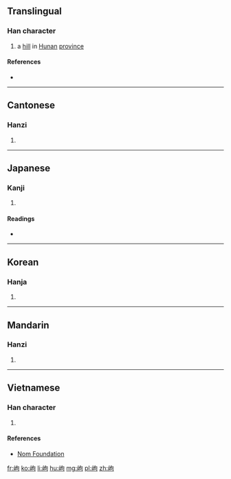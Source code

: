 ==Translingual==

===Han character===
{{Han char|rn=46|rad=山|as=05|sn=8|four=27720|canj=UPR|ids=⿰山句}}

# a [[hill]] in [[Hunan]] [[province]]

====References====
* {{Han ref|kx=0309.040|dkj=07970|dj=0609.010|hdz=10768.080|uh=5CA3|ud=23715|bh=CC63|bd=52323}}

----

==Cantonese==

===Hanzi===
{{yue-hanzi|jyut=[[gau2]], [[keoi1]]|y=gau2, keui1}}

# {{defn|lang=yue|sort=山05}}

----

==Japanese==

===Kanji===
{{ja-kanji|grade=|rs=山05}}

# {{defn|lang=ja|sort=山05}}

====Readings====
* {{ja-readings|on=[[こう]] (kō), [[く]] (ku)|kun=[[いただき]] (itadaki)}}

----

==Korean==

===Hanja===
{{ko-hanja|hangeul=구|rv=gu|mr=ku}}

# {{defn|lang=ko|sort=山05}}

----

==Mandarin==

===Hanzi===
{{cmn-hanzi|pin=[[gǒu]] ([[gou3]])|wg=kou<sup>3</sup>}}

# {{defn|lang=cmn|sort=山05}}

----

==Vietnamese==

===Han character===
{{vi-readings|rs=山05| hanviet = cù}}

# {{defn|lang=vi|sort=山05}}

====References====
*[http://nomfoundation.org/common/nom_details.php?codepoint=5ca3 Nom Foundation]

[[fr:岣]]
[[ko:岣]]
[[li:岣]]
[[hu:岣]]
[[mg:岣]]
[[pl:岣]]
[[zh:岣]]